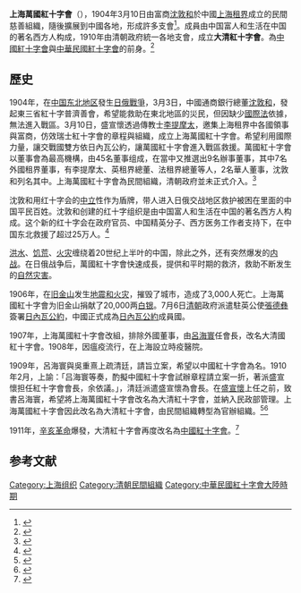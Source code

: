 '''上海萬國紅十字會'''（{{lang-en|Shanghai Cosmopolitan Red Cross}}），1904年3月10日由富商[[沈敦和|沈敦和]]於中國[[上海租界|上海租界]]成立的民間慈善組織，隨後擴展到中國各地，形成許多支會<ref>{{cite news |title=中国红十字会成立于一九一二年说质疑_光明日报_光明网 |url=https://www.gmw.cn/01gmrb/2007-09/21/content_674054.htm |accessdate=2021-11-26 |work=光明网 |archive-date=2021-11-26 |archive-url=https://web.archive.org/web/20211126025756/https://www.gmw.cn/01gmrb/2007-09/21/content_674054.htm }}</ref>。成員由中国富人和生活在中国的著名西方人构成，1910年由清朝政府統一各地支會，成立'''大清紅十字會'''。為[[中國紅十字會|中國紅十字會]]與[[中華民國紅十字會|中華民國紅十字會]]的前身。<ref>{{cite news |title=中国红十字会的发展历程 |url=http://www.china.com.cn/zhibo/zhuanti/ch-xinwen/2012-08/02/content_26100750.htm |accessdate=2021-11-26 |work=中国网 |archive-date=2021-11-26 |archive-url=https://web.archive.org/web/20211126025755/http://www.china.com.cn/zhibo/zhuanti/ch-xinwen/2012-08/02/content_26100750.htm }}</ref>

==歷史==
1904年，在[[中国东北地区|中国东北地区]]發生[[日俄戰爭|日俄戰爭]]，3月3日，中國通商銀行總董[[沈敦和|沈敦和]]，發起東三省紅十字普濟善會，希望能救助在東北地區的災民，但因缺少[[國際法|國際法]]依據，無法進入戰區。3月10日，盛宣懷透過傳教士[[李提摩太|李提摩太]]，邀集上海租界中各國領事與富商，仿效瑞士紅十字會的章程與組織，成立上海萬國紅十字會。希望利用國際力量，讓交戰國雙方依日內瓦公約，讓萬國紅十字會進入戰區救援。萬國紅十字會以董事會為最高機構，由45名董事组成，在當中又推選出9名辦事董事，其中7名外國租界董事，有李提摩太、英租界總董、法租界總董等人，2名華人董事，沈敦和列名其中。上海萬國紅十字會為民間組織，清朝政府並未正式介入。<ref>{{cite news |title=中国红十字会的诞生及其历史沿革_中国扶贫在线_国家扶贫门户 |url=http://f.china.com.cn/2015-01/21/content_34615229.htm |accessdate=2021-11-26 |work=中国网 |archive-date=2020-06-28 |archive-url=https://web.archive.org/web/20200628102637/http://f.china.com.cn/2015-01/21/content_34615229.htm }}</ref>

沈敦和用红十字会的[[中立|中立]]性作为盾牌，带人进入日俄交战地区救护被困在里面的中国平民百姓。沈敦和创建的红十字组织是由中国富人和生活在中国的著名西方人构成。这个新的红十字会在政府官员、中国精英分子、西方医务工作者支持下，在中国东北救援了超过25万人。<ref>{{cite web | url = http://thechinabeat.blogspot.com/2008/05/history-of-chinese-red-cross-part-ii.html | title = History of Chinese Red Cross: Part II | publisher = The China Beat | date = 2008-05-20 | accessdate = 2013-08-15 | archive-date = 2016-10-13 | archive-url = https://web.archive.org/web/20161013041743/http://thechinabeat.blogspot.com/2008/05/history-of-chinese-red-cross-part-ii.html | dead-url = no }}</ref>

[[洪水|洪水]]、[[饥荒|饥荒]]、[[火灾|火灾]]缠绕着20世纪上半叶的中国，除此之外，还有突然爆发的[[内战|内战]]。在日俄战争后，萬國紅十字會快速成長，提供和平时期的救济，救助不断发生的[[自然灾害|自然灾害]]。

1906年，在[[旧金山|旧金山]]发生[[1906年旧金山大地震|地震和火灾]]，摧毁了城市，造成了3,000人死亡。上海萬國紅十字會为旧金山捐献了20,000两[[银两|白银]]。7月6日[[清朝|清朝]]政府派遣駐英公使[[張德彝|張德彝]]簽署[[日內瓦公約|日內瓦公約]]，中國正式成為[[日內瓦公約|日內瓦公約]]成員國。

1907年，上海萬國紅十字會改組，排除外國董事，由[[呂海寰|呂海寰]]任會長，改名大清國紅十字會。1908年，因瘟疫流行，在上海設立時疫醫院。

1909年，呂海寰與吳重熹上疏清廷，請旨立案，希望以中國紅十字會為名。1910年2月，上諭：「吕海寰等奏，酌擬中國紅十字會試辦章程請立案一折，著派盛宣懷担任紅十字會會長，余依議。」，清廷派遣盛宣懷為會長。在[[盛宣懷|盛宣懷]]上任之前，致書呂海寰，希望將上海萬國紅十字會改名為大清紅十字會，並納入民政部管理。上海萬國紅十字會因此改名為大清紅十字會，由民間組織轉型為官辦組織。<ref>{{cite news |title=让红十字会精神世代相传 |url=https://www.gmw.cn/01gmrb/2008-07/26/content_810803.htm |accessdate=2021-11-26 |work=光明日报_光明网 |archive-date=2021-11-26 |archive-url=https://web.archive.org/web/20211126025754/https://www.gmw.cn/01gmrb/2008-07/26/content_810803.htm }}</ref><ref>{{cite news |title=早期红十字会在中国的演变 |url=https://www.gmw.cn/01gmrb/2006-02/21/content_376780.htm |accessdate=2021-11-26 |work=光明日报_光明网 |archive-date=2021-11-26 |archive-url=https://web.archive.org/web/20211126025754/https://www.gmw.cn/01gmrb/2006-02/21/content_376780.htm }}</ref>

1911年，[[辛亥革命|辛亥革命]]爆發，大清紅十字會再度改名為[[中國紅十字會_(中華民國)|中國紅十字會]]。<ref>{{cite news |title=中国红十字运动历史：19世纪肇始 最初出现在台湾-中新网 |url=https://www.chinanews.com.cn/cul/2014/09-05/6566959.shtml |accessdate=2021-11-26 |work=中国新闻网 |archive-date=2021-11-26 |archive-url=https://web.archive.org/web/20211126025754/https://www.chinanews.com.cn/cul/2014/09-05/6566959.shtml }}</ref>

== 参考文献 ==
{{Reflist}}

[[Category:上海组织|Category:上海组织]]
[[Category:清朝民間組織|Category:清朝民間組織]]
[[Category:中華民國紅十字會大陸時期|Category:中華民國紅十字會大陸時期]]